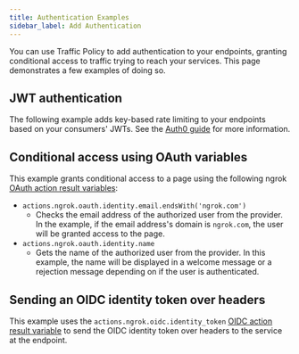 ```yaml
---
title: Authentication Examples
sidebar_label: Add Authentication
---
```



You can use Traffic Policy to add authentication to your endpoints, granting conditional access to traffic trying to reach your services. This page demonstrates a few examples of doing so.

## JWT authentication

The following example adds key-based rate limiting to your endpoints based on your consumers' JWTs. See the [Auth0 guide](/integrations/auth0/jwt-action/) for more information.

<JWTsRateLimiting />

## Conditional access using OAuth variables

This example grants conditional access to a page using the following ngrok [OAuth action result variables](/traffic-policy/actions/oauth):

- `actions.ngrok.oauth.identity.email.endsWith('ngrok.com')`
  - Checks the email address of the authorized user from the provider. In the example, if the email address's domain is `ngrok.com`, the user will be granted access to the page.
- `actions.ngrok.oauth.identity.name`
  - Gets the name of the authorized user from the provider. In this example, the name will be displayed in a welcome message or a rejection message depending on if the user is authenticated.

<OAuthConditionalAccess />

## Sending an OIDC identity token over headers

This example uses the `actions.ngrok.oidc.identity_token` [OIDC action result variable](/traffic-policy/actions/oidc/#action-result-variables) to send the OIDC identity token over headers to the service at the endpoint.

<OIDCIdentityToken />
